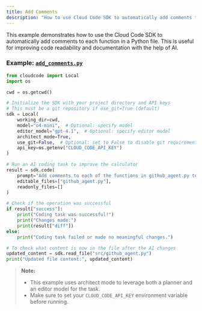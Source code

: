 ```yaml
---
title: Add Comments
description: "How to use Cloud Code SDK to automatically add comments to functions in a file."
---
```


This example demonstrates how to use the Cloud Code SDK to automatically add comments to each function in a Python file. This is useful for improving code readability and documentation with the help of AI.

### Example: [`add_comments.py`](https://github.com/LMSystems-ai/cloud-coding/blob/main/examples/add_comments.py)

```python
from cloudcode import Local
import os

cwd = os.getcwd()

# Initialize the SDK with your project directory and API keys
# This must be a git repository if use_git=True (default)
sdk = Local(
    working_dir=cwd,
    model="o4-mini",  # Optional: specify model
    editor_model="gpt-4.1",  # Optional: specify editor model
    architect_mode=True,
    use_git=False,  # Optional: set to False to disable git requirements
    api_key=os.getenv("CLOUD_CODE_API_KEY")
)

# Run an AI coding task to improve the calculator
result = sdk.code(
    prompt="Add comments to each of the functions in github_agent.py to explain what they do",
    editable_files=["github_agent.py"],
    readonly_files=[]
)

# Check if the operation was successful
if result["success"]:
    print("Coding task was successful!")
    print("Changes made:")
    print(result["diff"])
else:
    print("Coding task failed or made no meaningful changes.")

# To check what content is now in the file after the AI changes
updated_content = sdk.read_file("src/github_agent.py")
print("Updated file content:", updated_content)
```

> **Note:**
> - This example uses architect mode to leverage both a planner and an editor model for the task.
> - Make sure to set your `CLOUD_CODE_API_KEY` environment variable before running.
